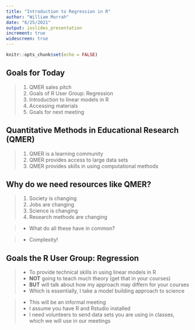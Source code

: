 ```yaml
---
title: "Introduction to Regression in R"
author: "William Murrah"
date: "6/25/2021"
output: ioslides_presentation
increment: true
widescreen: true
---
```


```r
knitr::opts_chunk$set(echo = FALSE)
```

## Goals for Today

> 1. QMER sales pitch
> 2. Goals of R User Group: Regression
> 3. Introduction to linear models in R
> 4. Accessing materials 
> 5. Goals for next meeting


## Quantitative Methods in Educational Research (QMER)

> 1. QMER is a learning community
> 2. QMER provides access to large data sets
> 3. QMER provides skills in using computational methods


## Why do we need resources like QMER?

> 1. Society is changing
> 2. Jobs are changing
> 3. Science is changing
> 4. Research methods are changing

> * What do all these have in common?

> * Complexity!

## Goals the R User Group: Regression

> * To provide technical skills in using linear models in R
> * **NOT** going to teach much theory (get that in your courses)
> * **BUT** will talk about how my approach may differn for your courses
> * Which is essentially, I take a model building approach to science

> * This will be an informal meeting
> * I assume you have R and Rstudio installed
> * I need volunteers to send data sets you are using in classes, which we will use in our meetings